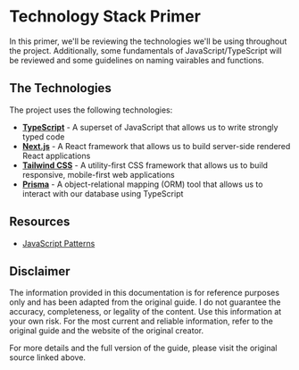 # Technology Stack Primer

In this primer, we'll be reviewing the technologies we'll be using throughout the project.
Additionally, some fundamentals of JavaScript/TypeScript will be reviewed and some guidelines on naming vairables and functions.

## The Technologies

The project uses the following technologies:

- **[TypeScript](https://www.typescriptlang.org/docs/)** - A superset of JavaScript that allows us to write strongly typed code
- **[Next.js](https://nextjs.org/docs)** - A React framework that allows us to build server-side rendered React applications
- **[Tailwind CSS](https://tailwindcss.com/)** - A utility-first CSS framework that allows us to build responsive, mobile-first web applications
- **[Prisma](https://www.prisma.io/docs/concepts/overview/what-is-prisma)** - A object-relational mapping (ORM) tool that allows us to interact with our database using TypeScript

## Resources

- [JavaScript Patterns](https://javascriptpatterns.vercel.app/patterns#introduction)

## Disclaimer

The information provided in this documentation is for reference purposes only and has been adapted from the original guide. I do not guarantee the accuracy, completeness, or legality of the content. Use this information at your own risk. For the most current and reliable information, refer to the original guide and the website of the original creator.

For more details and the full version of the guide, please visit the original source linked above.
